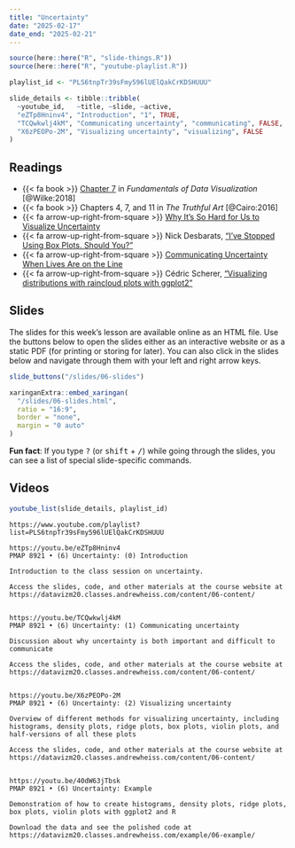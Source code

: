 ```yaml
---
title: "Uncertainty"
date: "2025-02-17"
date_end: "2025-02-21"
---
```


```r
source(here::here("R", "slide-things.R"))
source(here::here("R", "youtube-playlist.R"))

playlist_id <- "PLS6tnpTr39sFmy596lUElQakCrKDSHUUU"

slide_details <- tibble::tribble(
  ~youtube_id,   ~title, ~slide, ~active,
  "eZTp8Hninv4", "Introduction", "1", TRUE,
  "TCQwkwlj4kM", "Communicating uncertainty", "communicating", FALSE,
  "X6zPEOPo-2M", "Visualizing uncertainty", "visualizing", FALSE
)
```

## Readings

- {{< fa book >}} [Chapter 7](https://clauswilke.com/dataviz/histograms-density-plots.html) in *Fundamentals of Data Visualization* [@Wilke:2018]
- {{< fa book >}} Chapters 4, 7, and 11 in *The Truthful Art* [@Cairo:2016]
- {{< fa arrow-up-right-from-square >}} [Why It's So Hard for Us to Visualize Uncertainty](https://hbr.org/2016/11/why-its-so-hard-for-us-to-visualize-uncertainty)
- {{< fa arrow-up-right-from-square >}} Nick Desbarats, ["I’ve Stopped Using Box Plots. Should You?"](https://nightingaledvs.com/ive-stopped-using-box-plots-should-you/)
- {{< fa arrow-up-right-from-square >}} [Communicating Uncertainty When Lives Are on the Line](https://eagereyes.org/blog/2017/communicating-uncertainty-when-lives-are-on-the-line)
- {{< fa arrow-up-right-from-square >}} Cédric Scherer, ["Visualizing distributions with raincloud plots with ggplot2"](https://www.cedricscherer.com/2021/06/06/visualizing-distributions-with-raincloud-plots-with-ggplot2/)


## Slides

The slides for this week's lesson are available online as an HTML file. Use the buttons below to open the slides either as an interactive website or as a static PDF (for printing or storing for later). You can also click in the slides below and navigate through them with your left and right arrow keys.

```r
slide_buttons("/slides/06-slides")

xaringanExtra::embed_xaringan(
  "/slides/06-slides.html",
  ratio = "16:9",
  border = "none",
  margin = "0 auto"
)
```

:::{.callout-tip}
**Fun fact**: If you type <kbd>?</kbd> (or <kbd>shift</kbd> + <kbd>/</kbd>) while going through the slides, you can see a list of special slide-specific commands.
:::


## Videos

```r
youtube_list(slide_details, playlist_id)
```


```cat
https://www.youtube.com/playlist?list=PLS6tnpTr39sFmy596lUElQakCrKDSHUUU

https://youtu.be/eZTp8Hninv4
PMAP 8921 • (6) Uncertainty: (0) Introduction

Introduction to the class session on uncertainty.

Access the slides, code, and other materials at the course website at https://datavizm20.classes.andrewheiss.com/content/06-content/


https://youtu.be/TCQwkwlj4kM
PMAP 8921 • (6) Uncertainty: (1) Communicating uncertainty

Discussion about why uncertainty is both important and difficult to communicate 

Access the slides, code, and other materials at the course website at https://datavizm20.classes.andrewheiss.com/content/06-content/


https://youtu.be/X6zPEOPo-2M
PMAP 8921 • (6) Uncertainty: (2) Visualizing uncertainty

Overview of different methods for visualizing uncertainty, including histograms, density plots, ridge plots, box plots, violin plots, and half-versions of all these plots

Access the slides, code, and other materials at the course website at https://datavizm20.classes.andrewheiss.com/content/06-content/


https://youtu.be/40dW63jTbsk
PMAP 8921 • (6) Uncertainty: Example

Demonstration of how to create histograms, density plots, ridge plots, box plots, violin plots with ggplot2 and R

Download the data and see the polished code at https://datavizm20.classes.andrewheiss.com/example/06-example/
  
```
